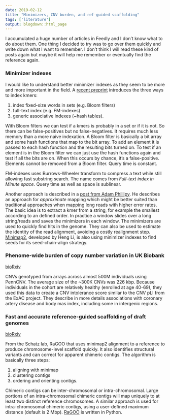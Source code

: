 ```yaml
---
date: 2019-02-12
title: "Minimizers, CNV burden, and ref-guided scaffolding"
tags: ['literature']
output: blogdown::html_page
---
```


I accumulated a huge number of articles in Feedly and I don't know what to do about them. 
One thing I decided to try was to go over them quickly and write down what I want to remember.
I don't think I will read these kind of posts again but maybe it will help me remember or eventually find the reference again.

### Minimizer indexes

I would like to understand better minimizer indexes as they seem to be more and more important in the field.
A [recent preprint](https://www.biorxiv.org/content/10.1101/546309v1?rss=1) introduces the three ways to index kmers: 

1. index fixed-size words in sets (e.g. Bloom filters)
2. full-text index (e.g. FM-indexes)
3. generic associative indexes (~hash tables).

With Bloom filters we can test if a kmers is probably in a set or if it is not. 
So there can be false-positives but no false-negatives.
It requires much less memory than a more naive indexation.
A Bloom filter is basically a bit array and some hash functions that map to the bit array. 
To add an element it is passed to each hash function and the resulting bits turned on.
To test if an element is in the Bloom filter we can just use the hash functions again and test if all the bits are on.
When this occurs by chance, it's a false-positive.
Elements cannot be removed from a Bloom filter.
Query time is constant.

FM-indexes uses Burrows-Wheeler transform to compress a text while still allowing fast substring search.
The name comes from *Full-text index in Minute space*.
Query time as well as space is sublinear.

Another approach is described in a [post from Adam Phillipy](https://genomeinformatics.github.io/mashmap/).
He describes an approach for *approximate* mapping which might be better suited than traditional approaches when mapping long reads with higher error rates.
The basic idea is to extract a kmer from a string, for example the smallest according to an defined order.
In practice a window slides over a long string/reads and saves the minimizers in each window.
The minimizers are used to quickly find hits in the genome.
They can also be used to estimate the identity of the read alignment, avoiding a costly realignment step.
[Minimap2](https://github.com/lh3/minimap2), developed by Heng Li, is also using minimizer indexes to find seeds for its seed-chain-align strategy.

### Phenome-wide burden of copy number variation in UK Biobank

[bioRxiv](https://www.biorxiv.org/content/10.1101/545996v1?rss=1)

CNVs genotyped from arrays across almost 500M individuals using PennCNV.
The average size of the ~300K CNVs was 226 kbp.
Because individuals in the cohort are relatively healthy (enrolled at age 40-69), they used this data to create a CNV intolerance score similar to the CNV pLI from the ExAC project.
They describe in more details associations with coronary artery disease and body mas index, including some in intergenic regions.

### Fast and accurate reference-guided scaffolding of draft genomes

[bioRxiv](https://www.biorxiv.org/content/10.1101/519637v1)

From the Schatz lab, RaGOO that uses minimap2 alignment to a reference to produce chromosome-level scaffold quickly.
It also identifies structural variants and can correct for apparent chimeric contigs.
The algorithm is basically three steps: 

1. aligning with minimap
2. clustering contigs
3. ordering and orienting contigs.

Chimeric contigs can be inter-chromosomal or intra-chromosomal.
Large portions of an intra-chromosomal chimeric contigs will map uniquely to at least two distinct reference chromosomes.
A similar approach is used for intra-chromosomal chimeric contigs, using a user-defined maximum distance (default is 2 Mbp).
[RaGOO](https://github.com/malonge/RaGOO) is written in Python.



